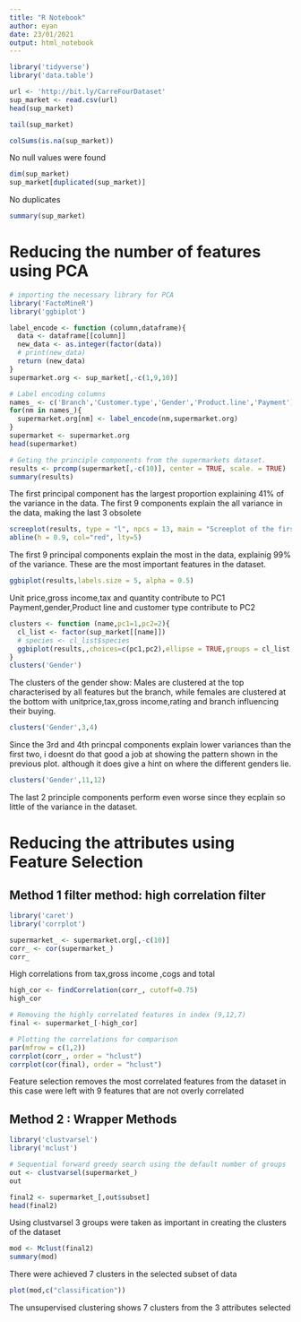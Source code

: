 ```yaml
---
title: "R Notebook"
author: eyan
date: 23/01/2021
output: html_notebook
---
```

```r
library('tidyverse')
library('data.table')
```
```r
url <- 'http://bit.ly/CarreFourDataset'
sup_market <- read.csv(url)
head(sup_market)
```
```r
tail(sup_market)
```
```r
colSums(is.na(sup_market))
```
No null values were found
```r
dim(sup_market)
sup_market[duplicated(sup_market)]
```
No duplicates
```r
summary(sup_market)
```

# Reducing the number of features using PCA
```r
# importing the necessary library for PCA
library('FactoMineR')
library('ggbiplot')
```
```r
label_encode <- function (column,dataframe){
  data <- dataframe[[column]]
  new_data <- as.integer(factor(data))
  # print(new_data)
  return (new_data)
}
supermarket.org <- sup_market[,-c(1,9,10)]

```
```r
# Label encoding columns
names_ <- c('Branch','Customer.type','Gender','Product.line','Payment')
for(nm in names_){
  supermarket.org[nm] <- label_encode(nm,supermarket.org)
}
supermarket <- supermarket.org
head(supermarket)
```
```r
# Geting the principle components from the supermarkets dataset.
results <- prcomp(supermarket[,-c(10)], center = TRUE, scale. = TRUE)
summary(results)
```
The first principal component has the largest proportion explaining 41% of the variance in the data.
The first 9 components explain the all variance in the data, making the last 3 obsolete
```r
screeplot(results, type = "l", npcs = 13, main = "Screeplot of the first 12 Principal components")
abline(h = 0.9, col="red", lty=5)
```
The first 9 principal components explain the most in the data, explainig 99% of the variance. These are the most important features in the dataset.

```r
ggbiplot(results,labels.size = 5, alpha = 0.5)
```
Unit price,gross income,tax and quantity contribute to PC1
Payment,gender,Product line and customer type contribute to PC2
```r
clusters <- function (name,pc1=1,pc2=2){
  cl_list <- factor(sup_market[[name]])
  # species <- cl_list$species
  ggbiplot(results,,choices=c(pc1,pc2),ellipse = TRUE,groups = cl_list, obs.scale = 1, var.scale = 1,labels.size = 5, alpha = 0.5)
}
clusters('Gender')
```
The clusters of the gender show:
  Males are clustered at the top characterised by all features but the branch, while females are clustered at the bottom with unitprice,tax,gross income,rating and branch influencing their buying.
```r
clusters('Gender',3,4)
```
Since the 3rd and 4th princpal components explain lower variances than the first two, i doesnt do that good a job at showing the pattern shown in the previous plot. although it does give a hint on where the different genders lie.
```r
clusters('Gender',11,12)
```
The last 2 principle components perform even worse since they ecplain so little of the variance in the dataset.


# Reducing the attributes using Feature Selection
## Method 1 filter method: high correlation filter
```r
library('caret')
library('corrplot')
```
```r
supermarket_ <- supermarket.org[,-c(10)]
corr_ <- cor(supermarket_)
corr_
```
High correlations from tax,gross income ,cogs and total
```r
high_cor <- findCorrelation(corr_, cutoff=0.75)
high_cor
```

```r
# Removing the highly correlated features in index (9,12,7)
final <- supermarket_[-high_cor]
```
```r
# Plotting the correlations for comparison
par(mfrow = c(1,2))
corrplot(corr_, order = "hclust")
corrplot(cor(final), order = "hclust")
```
Feature selection removes the most correlated features from the dataset in this case were left with 9 features that are not overly correlated

## Method 2 : Wrapper Methods
```r
library('clustvarsel')
library('mclust')
```
```r
# Sequential forward greedy search using the default number of groups
out <- clustvarsel(supermarket_)
out
```
```r
final2 <- supermarket_[,out$subset]
head(final2)
```
Using clustvarsel 3 groups were taken as important in creating the clusters of the dataset
```r
mod <- Mclust(final2)
summary(mod)
```
There were achieved 7 clusters in the selected subset of data
```r
plot(mod,c("classification"))
```
The unsupervised clustering shows 7 clusters from the 3 attributes selected